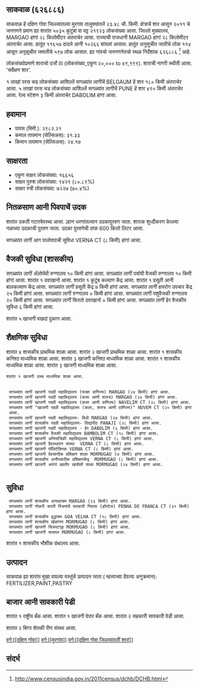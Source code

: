 {{माहितीचौकट भारतीय न्यायक्षेत्र
|प्रकार=शार
|जनगणना २०११_स्थलनिर्देशांक=626886
|स्थानीक_नांव=साकवाळ
|तालुका_नांव=मुरगांव
|जिल्लो_नांव=दक्षिण गोवा
|राज्य_नांव =गोवा
|विभाग=
|जिल्लो =[[दक्षिण गोवा]]
|तालुका_नांवे =[[मुरगांव]]
|लागींचें शार=[[BELGAUM]]
|अक्षांश=
|रेखांश=
|शोधक_स्थान =right
|क्षेत्रफळ_एकूण=23.48
|दर्या सपाटी पसून उंची=
|लोकसंख्या_एकूण=21923
|लोकसंख्या_वर्स=2011
|लोकसंख्या_घनत्व=933
|लोकसंख्या_पुरूश=11657
|लोकसंख्या_स्त्री=10266
|लिंग_गुणोत्तर=880
|अधिकृत_भाशा=[[कोंकणी, मराठी]]
}}

== साकवाळ (६२६८८६) ==

साकवाळ हें दक्षिण गोवा जिल्ल्यांतल्या मुरगांव तालुक्यांतलें २३.४८ चौ. किमी. क्षेत्राचें शार आसून २०११ चे जनगणने प्रमाण ह्या शारांत ५०३५ कुटुंबां वा वट्ट २१९२३ लोकसंख्या आसा. जिल्लो मुख्यालय, MARGAO हांगां २८ किलोमीटर अंतराचेर आसा. राज्याची राजधानी MARGAO हांगां २८ किलोमीटर अंतराचेर आसा.   हातूंत ११६५७ दादले आनी १०२६६ बांयलां आसात. हातूंत अनुसुचीत जातीचे लोक ११४ आसून अनुसुचीत जमातीचे ५९७ लोक आसात. ह्या गांवचो जनगणनेतचो स्थळ निर्देशांक ६२६८८६  <ref>http://www.censusindia.gov.in/2011census/dchb/DCHB.html</ref> आहे.

लोकसंख्योप्रमाणे शाराचो दर्जो III (लोकसंख्या_एकूण २०,००० to ४९,९९९).
शाराची नागरी स्थीती आसा. 'सर्वेक्षण शार'.

१  लाखां परस चड लोकसंख्या आशिल्लें सगळ्यांत लागींचें BELGAUM हें शार १८० किमी अंतराचेर आसा. ५  लाखां परस चड लोकसंख्या आशिल्लें सगळ्यांत लागींचें PUNE हें शार ४९० किमी अंतराचेर आसा. रेल्व स्टेशन ३ किमी अंतराचेर DABOLIM हांगां आसा.


== हवामान ==  
* पावस (मिमी.): २९८२.२१ 
* कमाल तापमान (सेल्सिअस): ३१.३३
* किमान तापमान (सेल्सिअस): २४.१७


== साक्षरता ==  
* एकूण साक्षर लोकसंख्या: १६६५६
* साक्षर पुरुश लोकसंख्या: ९४२९ (८०.८९%)
* साक्षर स्त्री लोकसंख्या: ७२२७ (७०.४%)


== नितळसाण आनी पिवपाचें उदक ==  
शारांत उकती गटारवेवस्था आसा.
ल्हान धरणांतल्यान उदकापुरवण जाता. शाराक शुध्दीकरण केल्ल्या नळाच्या उदकाची पुरवण जाता. उदका पुरवणेची तांक 600 किलो लिटर आसा.

सगळ्यांत लागीं आग पालोवपाची सुविधा VERNA CT (८ किमी) हांगां आसा.


== वैजकी सुविधा (शासकीय) ==
सगळ्यांत लागीं अ‍ॅलोपॅथी रुग्णालय १० किमी हांगां आसा.
सगळ्यांत लागीं पर्यायी वैजकी रुग्णालय १० किमी हांगां आसा.
﻿शारांत १ दवाखानो आसा.
﻿शारांत १ कुटूंब कल्याण केंद्र आसा.
﻿शारांत १ प्रसूती आनी बालकल्याण केंद्र आसा.
सगळ्यांत लागीं प्रसूती केंद्र ७ किमी हांगां आसा.
सगळ्यांत लागीं क्षयरोग उपचार केंद्र  २५ किमी हांगां आसा.
सगळ्यांत लागीं रुग्णालय ० किमी हांगां आसा.
सगळ्यांत लागीं पशुवैजकी रुग्णालय  २० किमी हांगां आसा.
सगळ्यांत लागीं फिरतो दवाखानो ० किमी हांगां आसा.
सगळ्यांत लागीं हेर वैजकीय सुविधा ६ किमी हांगां आसा.



शारांत ५ खाजगी वखदां दुकान आसा.


== शैक्षणिक सुविधा ==
शारांत ४ शासकीय प्राथमिक शाळा आसा. शारांत २ खाजगी प्राथमिक शाळा आसा. 
﻿शारांत १ शासकीय कनिश्ठ माध्यमिक शाळा  आसा. शारांत ३ खाजगी कनिश्ठ माध्यमिक शाळा  आसा.  
﻿शारांत १ शासकीय माध्यमिक शाळा आसा. शारांत ३ खाजगी माध्यमिक शाळा आसा.  
 ﻿शारांत १ खाजगी उच्च माध्यमिक शाळा आसा.  
   
   
  सगळ्यांत लागीं खाजगी पदवी महाविद्यालय (फक्त वाणिज्य) MARGAO (२४ किमी) हांगां आसा.
  सगळ्यांत लागीं खाजगी पदवी महाविद्यालय (कला आणी शास्त्र) MARGAO (२४ किमी) हांगां आसा.
  सगळ्यांत लागीं खाजगी पदवी महाविद्यालय (कला आणी वाणिज्य) NAVELIM CT (२८ किमी) हांगां आसा.
  सगळ्यांत लागीं "खाजगी पदवी महाविद्यालय (कला, शास्त्र आणी वाणिज्य)" NUVEM CT (२० किमी) हांगां आसा.
  सगळ्यांत लागीं खाजगी पदवी महाविद्यालय- विधी MARGAO (२७ किमी) हांगां आसा.
  सगळ्यांत लागीं शासकीय पदवी महाविद्यालय- विद्यापीठ PANAJI (२८ किमी) हांगां आसा.
  सगळ्यांत लागीं खाजगी पदवी महाविद्यालय - हेर DABOLIM (६ किमी) हांगां आसा.
  सगळ्यांत लागीं शासकीय वैजकी महाविद्यालय BAMBOLIM CT (१८ किमी) हांगां आसा.
  सगळ्यांत लागीं खाजगी अभियांत्रिकी महाविद्यालय VERNA CT (८ किमी) हांगां आसा.
  सगळ्यांत लागीं खाजगी वैवस्थापन संस्था  VERNA CT (८ किमी) हांगां आसा.
  सगळ्यांत लागीं खाजगी पॉलिटेक्निक VERNA CT (८ किमी) हांगां आसा.
  सगळ्यांत लागीं खाजगी वेवसायीक प्रशिक्षण शाळा MORMUGAO (७ किमी) हांगां आसा.
  सगळ्यांत लागीं शासकीय अनौपचारीक प्रशिक्षणकेंद्र  MORMUGAO (८ किमी) हांगां आसा.
  सगळ्यांत लागीं खाजगी अपंगां खातीर खाशेली शाळा MORMUGAO (२४ किमी) हांगां आसा.
   


== सुविधा ==
  सगळ्यांत लागीं शासकीय अनाथाश्रम MARGAO (२३ किमी) हांगां आसा.
  सगळ्यांत लागीं नोकरी करपी स्त्रियांचें सरकारी निवास (हॉस्टेल) PENHA DE FRANCA CT (३१ किमी) हांगां आसा.
  सगळ्यांत लागीं शासकीय वृद्धाश्रम GOA VELHA CT (१८ किमी) हांगां आसा.
  सगळ्यांत लागीं शासकीय खेळांगण MORMUGAO (८ किमी) हांगां आसा.
  सगळ्यांत लागीं खाजगी चित्रपटगृह MORMUGAO (८ किमी) हांगां आसा.
  सगळ्यांत लागीं खाजगी सभाघर MORMUGAO (८ किमी) हांगां आसा.
﻿शारांत १ शासकीय भौशीक ग्रंथालय  आसा.   


== उत्पादन ==
साकवाळ ह्या शारांत मुखा वयल्या वस्तूंचें उत्पादन जाता ( म्हत्वाच्या देंवत्या अनुक्रमान): FERTILIZER,PAINT,PASTRY


== बाजार आनी सावकारी पेडी  ==
﻿शारांत १ राष्ट्रीय बँक आसा.
﻿शारांत १ खाजगी वेपार बँक आसा.
शारांत २ सहकारी सावकारी पेडी  आसा.

शारांत २ बिगर शेतकी रीण संस्था आसा.



[[वर्ग:[[दक्षिण गोवा]]]]
[[वर्ग:[[मुरगांव]]]]
[[वर्ग:[[दक्षिण गोवा जिल्ल्यांतलीं शारां]]]]


== संदर्भ ==
 


